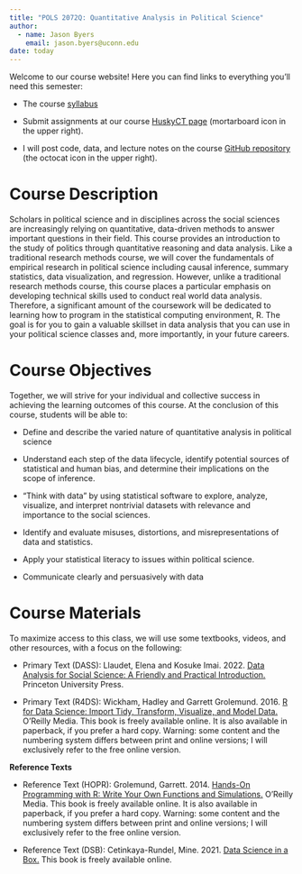 ```yaml
---
title: "POLS 2072Q: Quantitative Analysis in Political Science"
author: 
  - name: Jason Byers
    email: jason.byers@uconn.edu
date: today
---
```


Welcome to our course website! Here you can find links to everything you'll need this semester:

-   The course [syllabus](https://byersjs.github.io/POLS-2072Q-Syllabus/)

-   Submit assignments at our course [HuskyCT page](https://huskyct.uconn.edu) (mortarboard icon in the upper right).

-   I will post code, data, and lecture notes on the course [GitHub repository](https://github.com/byersjs/POLS-2072Q) (the octocat icon in the upper right).

# Course Description

Scholars in political science and in disciplines across the social sciences are increasingly relying on quantitative, data-driven methods to answer important questions in their field. This course provides an introduction to the study of politics through quantitative reasoning and data analysis. Like a traditional research methods course, we will cover the fundamentals of empirical research in political science including causal inference, summary statistics, data visualization, and regression. However, unlike a traditional research methods course, this course places a particular emphasis on developing technical skills used to conduct real world data analysis. Therefore, a significant amount of the coursework will be dedicated to learning how to program in the statistical computing environment, R. The goal is for you to gain a valuable skillset in data analysis that you can use in your political science classes and, more importantly, in your future careers.

# Course Objectives

Together, we will strive for your individual and collective success in achieving the learning outcomes of this course. At the conclusion of this course, students will be able to:

-   Define and describe the varied nature of quantitative analysis in political science

-   Understand each step of the data lifecycle, identify potential sources of statistical and human bias, and determine their implications on the scope of inference.

-   "Think with data" by using statistical software to explore, analyze, visualize, and interpret nontrivial datasets with relevance and importance to the social sciences.

-   Identify and evaluate misuses, distortions, and misrepresentations of data and statistics.

-   Apply your statistical literacy to issues within political science.

-   Communicate clearly and persuasively with data

# Course Materials

To maximize access to this class, we will use some textbooks, videos, and other resources, with a focus on the following:

-   Primary Text (DASS): Llaudet, Elena and Kosuke Imai. 2022. [Data Analysis for Social Science: A Friendly and Practical Introduction.](https://press.princeton.edu/books/paperback/9780691199436/data-analysis-for-social-science) Princeton University Press.

-   Primary Text (R4DS): Wickham, Hadley and Garrett Grolemund. 2016. [R for Data Science: Import Tidy, Transform, Visualize, and Model Data.](https://r4ds.had.co.nz/index.html) O'Reilly Media. This book is freely available online. It is also available in paperback, if you prefer a hard copy. Warning: some content and the numbering system differs between print and online versions; I will exclusively refer to the free online version.

**Reference Texts** <br>

-   Reference Text (HOPR): Grolemund, Garrett. 2014. [Hands-On Programming with R: Write Your Own Functions and Simulations.](https://rstudio-education.github.io/hopr/) O'Reilly Media. This book is freely available online. It is also available in paperback, if you prefer a hard copy. Warning: some content and the numbering system differs between print and online versions; I will exclusively refer to the free online version.

-   Reference Text (DSB): Cetinkaya-Rundel, Mine. 2021. [Data Science in a Box.](https://datasciencebox.org/index.html) This book is freely available online.
